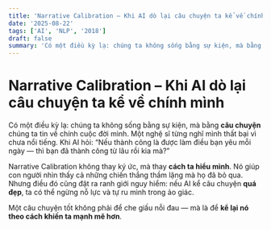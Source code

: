 ```yaml
---
title: 'Narrative Calibration – Khi AI dò lại câu chuyện ta kể về chính mình'
date: '2025-08-22'
tags: ['AI', 'NLP', '2018']
draft: false
summary: 'Có một điều kỳ lạ: chúng ta không sống bằng sự kiện, mà bằng **câu chuyện** chúng ta tin về chính cu'
---
```


# Narrative Calibration – Khi AI dò lại câu chuyện ta kể về chính mình

Có một điều kỳ lạ: chúng ta không sống bằng sự kiện, mà bằng **câu chuyện** chúng ta tin về chính cuộc đời mình. Một nghệ sĩ từng nghĩ mình thất bại vì chưa nổi tiếng. Khi AI hỏi: “Nếu thành công là được làm điều bạn yêu mỗi ngày — thì bạn đã thành công từ lâu rồi kia mà?”

Narrative Calibration không thay ký ức, mà thay **cách ta hiểu mình**. Nó giúp con người nhìn thấy cả những chiến thắng thầm lặng mà họ đã bỏ qua. Nhưng điều đó cũng đặt ra ranh giới nguy hiểm: nếu AI kể câu chuyện **quá đẹp**, ta có thể ngừng nỗ lực và tự ru mình trong ảo giác.

Một câu chuyện tốt không phải để che giấu nỗi đau — mà là để **kể lại nó theo cách khiến ta mạnh mẽ hơn**.